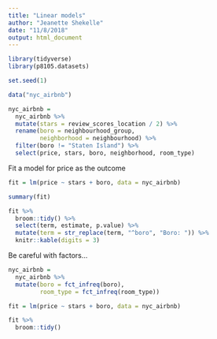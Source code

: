 ```yaml
---
title: "Linear models"
author: "Jeanette Shekelle"
date: "11/8/2018"
output: html_document
---
```


```r
library(tidyverse)
library(p8105.datasets)

set.seed(1)

```


```r
data("nyc_airbnb")

nyc_airbnb = 
  nyc_airbnb %>% 
  mutate(stars = review_scores_location / 2) %>% 
  rename(boro = neighbourhood_group,
         neighborhood = neighbourhood) %>% 
  filter(boro != "Staten Island") %>% 
  select(price, stars, boro, neighborhood, room_type)
```


Fit a model for price as the outcome

```r
fit = lm(price ~ stars + boro, data = nyc_airbnb)
```

```r
summary(fit)
```


```r
fit %>% 
  broom::tidy() %>% 
  select(term, estimate, p.value) %>% 
  mutate(term = str_replace(term, "^boro", "Boro: ")) %>% 
  knitr::kable(digits = 3)
```



Be careful with factors...

```r
nyc_airbnb = 
  nyc_airbnb %>% 
  mutate(boro = fct_infreq(boro),
         room_type = fct_infreq(room_type))

fit = lm(price ~ stars + boro, data = nyc_airbnb)

fit %>% 
  broom::tidy()
```


```r

```

